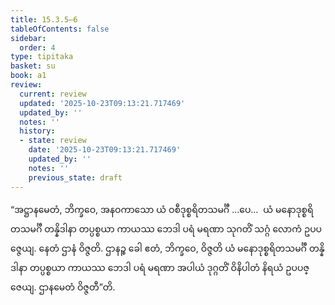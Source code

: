 ```yaml
---
title: 15.3.5–6
tableOfContents: false
sidebar:
  order: 4
type: tipitaka
basket: su
book: a1
review:
  current: review
  updated: '2025-10-23T09:13:21.717469'
  updated_by: ''
  notes: ''
  history:
  - state: review
    date: '2025-10-23T09:13:21.717469'
    updated_by: ''
    notes: ''
    previous_state: draft
---
```



<ReviewStatus review={frontmatter.review} showDetails={true} />

<HypothesisAnnotation frontmatter={frontmatter} />

<DynamicBreadcrumb />

<Division number="291–292" book="a1" e="ch" v="15">

<Paragraph number="379" book="a1">
“အဋ္ဌာနမေတံ, ဘိက္ခဝေ, အနဝကာသော ယံ ဝစီဒုစ္စရိတသမင်္ဂီ …ပေ…  ယံ မနောဒုစ္စရိတသမင်္ဂီ တန္နိဒါနာ တပ္ပစ္စယာ ကာယဿ ဘေဒါ ပရံ မရဏာ သုဂတိံ သဂ္ဂံ လောကံ ဥပပဇ္ဇေယျ. နေတံ ဌာနံ ဝိဇ္ဇတိ. ဌာနဉ္စ ခေါ ဧတံ, ဘိက္ခဝေ, ဝိဇ္ဇတိ ယံ မနောဒုစ္စရိတသမင်္ဂီ တန္နိဒါနာ တပ္ပစ္စယာ ကာယဿ ဘေဒါ ပရံ မရဏာ အပါယံ ဒုဂ္ဂတိံ ဝိနိပါတံ နိရယံ ဥပပဇ္ဇေယျ. ဌာနမေတံ ဝိဇ္ဇတီ”တိ.
</Paragraph>
</Division>
